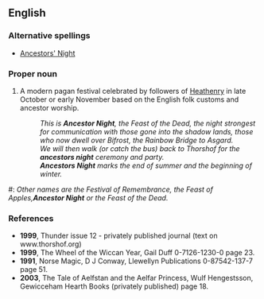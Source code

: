 ==English==

{{rfv}}

===Alternative spellings===
* [[Ancestors' Night]]

===Proper noun===
{{en-noun|sg=[[Ancestor]]s [[Night]]}}

# {{paganism}} A modern pagan festival celebrated by followers of [[Heathenry]] in late October or early November based on the English folk customs and ancestor worship.
#: ''This is '''Ancestor Night''', the Feast of the Dead, the night strongest for communication with those gone into the shadow lands, those who now dwell over Bifrost, the Rainbow Bridge to Asgard.''
#: ''We will then walk (or catch the bus) back to Thorshof for the '''ancestors night''' ceremony and party.''
#: '''''Ancestors Night''' marks the end of summer and the beginning of winter.'' 

#: ''Other names are the Festival of Remembrance, the Feast of Apples,'''Ancestor Night''' or the Feast of the Dead.''

===References===

*'''1999''', Thunder issue 12 - privately published journal (text on www.thorshof.org)
* '''1999''', The Wheel of the Wiccan Year, Gail Duff 0-7126-1230-0 page 23.
*'''1991''',  Norse Magic, D J Conway, Llewellyn Publications 0-87542-137-7 page 51.
*'''2003''', The Tale of Aelfstan and the Aelfar Princess, Wulf Hengestsson, Gewicceham Hearth Books (privately published) page 18.